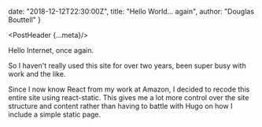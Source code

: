   date: "2018-12-12T22:30:00Z",
  title: "Hello World... again",
  author: "Douglas Bouttell"
}

<PostHeader {...meta}/>

Hello Internet, once again.

So I haven't really used this site for over two years, been super
busy with work and the like.

Since I now know React from my work at Amazon, I decided to recode
this entire site using react-static. This gives me a lot more control
over the site structure and content rather than having to battle with
Hugo on how I include a simple static page.
